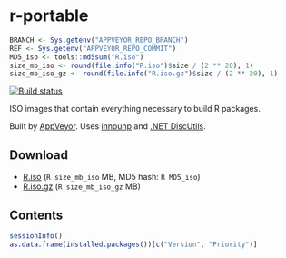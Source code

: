 r-portable
==========
```r
BRANCH <- Sys.getenv("APPVEYOR_REPO_BRANCH")
REF <- Sys.getenv("APPVEYOR_REPO_COMMIT")
MD5_iso <- tools::md5sum("R.iso")
size_mb_iso <- round(file.info("R.iso")$size / (2 ** 20), 1)
size_mb_iso_gz <- round(file.info("R.iso.gz")$size / (2 ** 20), 1)
```
[![Build status](https://ci.appveyor.com/api/projects/status/w016xch3qm00msde/branch/`r BRANCH`)](https://ci.appveyor.com/project/krlmlr/r-portable/branch/`r BRANCH`)

ISO images that contain everything necessary to build R packages.

Built by [AppVeyor](http://www.appveyor.com/). Uses [innounp](http://innounp.sourceforge.net/) and [.NET DiscUtils](http://discutils.codeplex.com/).

Download
--------

- [R.iso](https://rportable.blob.core.windows.net/r-portable/`r BRANCH`/R.iso) (`R size_mb_iso` MB, MD5 hash: `R MD5_iso`)
- [R.iso.gz](https://rportable.blob.core.windows.net/r-portable/`r BRANCH`/R.iso.gz) (`R size_mb_iso_gz` MB)

Contents
--------

```r
sessionInfo()
as.data.frame(installed.packages())[c("Version", "Priority")]
```

